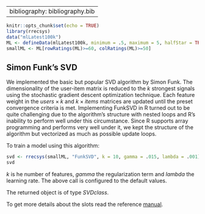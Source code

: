 <!--
%\VignetteEngine{knitr::knitr}
%\VignetteIndexEntry{6. Simon Funk's SVD}
-->

---
bibliography: bibliography.bib
---

```{r global_options, include=FALSE}
knitr::opts_chunk$set(echo = TRUE)
library(rrecsys)
data("mlLatest100k")
ML <- defineData(mlLatest100k, minimum = .5, maximum = 5, halfStar = TRUE)
smallML <- ML[rowRatings(ML)>=60, colRatings(ML)>=50]
```

## Simon Funk's SVD

We implemented the basic but popular SVD algorithm by Simon Funk. The dimensionality of the user-item matrix is reduced to the _k_ strongest signals using the stochastic gradient descent optimization technique. Each feature weight in the $users \times k$ and $k \times items$ matrices are updated until the preset convergence criteria is met. Implementing FunkSVD in R turned out to be quite challenging due to the algorithm's structure with nested loops and R's inability to perform well under this circumstance. Since R supports array programming and performs very well under it, we kept the structure of the algorithm but vectorized as much as possible update loops.

To train a model using this algorithm:
```{r}
svd <- rrecsys(smallML, "FunkSVD", k = 10, gamma = .015, lambda = .001)
svd
```
_k_ is he number of features, _gamma_ the regularization term and _lambda_ the learning rate. The above call is configured to the default values.

The returned object is of type _SVDclass_. 

To get more details about the slots read the reference [manual](https://cran.r-project.org/web/packages/rrecsys/rrecsys.pdf).
